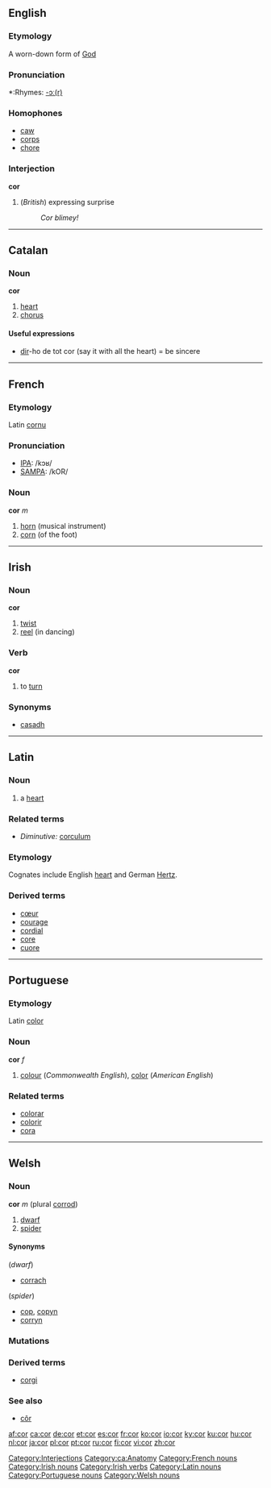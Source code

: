 ==English==

===Etymology===
A worn-down form of [[God]]

===Pronunciation===
*:Rhymes: [[Rhymes:English:-ɔː(r)|-ɔː(r)]]

===Homophones===
*[[caw]]
*[[corps]]
*[[chore]]

===Interjection===
'''cor'''

#(''British'') expressing surprise
#:''Cor blimey!''
[[Category:Interjections]]

----

==Catalan==
===Noun===
'''cor'''

#[[heart]]
#[[chorus]]
====Useful expressions====
*[[dir]]-ho de tot cor  (say it with all the heart) = be sincere

[[Category:ca:Anatomy]]

----

==French==
===Etymology===
Latin [[cornu]]

===Pronunciation===
*[[w:IPA|IPA]]: /kɔʁ/
*[[w:SAMPA|SAMPA]]: /kOR/

===Noun===
'''cor''' ''m''

#[[horn]] (musical instrument)
#[[corn]] (of the foot)

[[Category:French nouns]]

----

==Irish==
===Noun===
'''cor'''

# [[twist]]
# [[reel]] (in dancing)

===Verb===
'''cor'''

# to [[turn]]

===Synonyms===
*[[casadh]]

[[Category:Irish nouns]]
[[Category:Irish verbs]]

----

==Latin==
===Noun===

{{la-noun|cor|cordis|cordis|n|third}}

#a [[heart]]

===Related terms===
*''Diminutive:'' [[corculum]]
===Etymology===
Cognates include English [[heart]] and German [[Hertz]].
===Derived terms===
*[[cœur]]
*[[courage]]
*[[cordial]]
*[[core]]
*[[cuore]]

[[Category:Latin nouns]]

----

==Portuguese==
===Etymology===
Latin [[color]]
===Noun===
'''cor''' ''f''

#[[colour]] (''Commonwealth English''), [[color]] (''American English'')

[[Category:Portuguese nouns]]

===Related terms===
*[[colorar]]
*[[colorir]]
*[[cora]]

----

==Welsh==
===Noun===
'''cor''' ''m'' (plural [[corrod]])
#[[dwarf]]
#[[spider]]

====Synonyms====
(''dwarf'')
*[[corrach]]

(''spider'')
*[[cop]], [[copyn]]
*[[corryn]]

===Mutations===
{{cy-mut-c|or}}

===Derived terms===
*[[corgi]]

===See also===
*[[côr]]

[[Category:Welsh nouns]]

[[af:cor]]
[[ca:cor]]
[[de:cor]]
[[et:cor]]
[[es:cor]]
[[fr:cor]]
[[ko:cor]]
[[io:cor]]
[[ky:cor]]
[[ku:cor]]
[[hu:cor]]
[[nl:cor]]
[[ja:cor]]
[[pl:cor]]
[[pt:cor]]
[[ru:cor]]
[[fi:cor]]
[[vi:cor]]
[[zh:cor]]